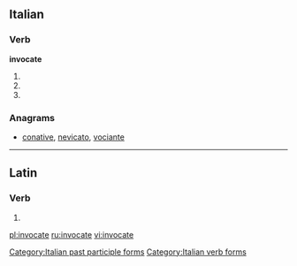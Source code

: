 ==Italian==

===Verb===
'''invocate'''

# {{form of|[[second-person|Second-person]] [[plural]] [[present tense]]|invocare|lang=Italian}}
# {{conjugation of|invocare||2|p|imp|lang=it}}
# {{form of|[[feminine|Feminine]] plural|invocato}}

===Anagrams===
* [[conative#Italian|conative]], [[nevicato#Italian|nevicato]], [[vociante#Italian|vociante]]

[[Category:Italian past participle forms]]
[[Category:Italian verb forms]]

----

==Latin==

===Verb===
{{la-verb-form|invocāte}}

# {{conjugation of|invoco|invocō|2|p|pres|act|imp|lang=la}}
{{count page|[[Wiktionary:Page count]]}}

[[pl:invocate]]
[[ru:invocate]]
[[vi:invocate]]